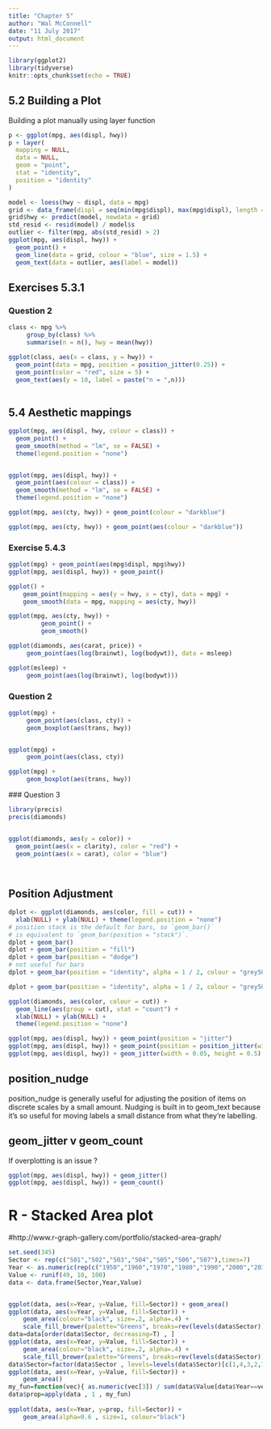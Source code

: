 ```yaml
---
title: "Chapter 5"
author: "Wal McConnell"
date: "11 July 2017"
output: html_document
---
```


```r
library(ggplot2)
library(tidyverse)
knitr::opts_chunk$set(echo = TRUE)
```


## 5.2 Building a Plot

Building a plot manually using layer function

```r
p <- ggplot(mpg, aes(displ, hwy))
p + layer(
  mapping = NULL,
  data = NULL,
  geom = "point", 
  stat = "identity", 
  position = "identity"
)
```

```r
model <- loess(hwy ~ displ, data = mpg)
grid <- data_frame(displ = seq(min(mpg$displ), max(mpg$displ), length = 50))
grid$hwy <- predict(model, newdata = grid)
std_resid <- resid(model) / model$s
outlier <- filter(mpg, abs(std_resid) > 2)
ggplot(mpg, aes(displ, hwy)) +
  geom_point() +
  geom_line(data = grid, colour = "blue", size = 1.5) +
  geom_text(data = outlier, aes(label = model))
```

## Exercises 5.3.1

### Question 2

```r
class <- mpg %>%
     group_by(class) %>%
     summarise(n = n(), hwy = mean(hwy))

ggplot(class, aes(x = class, y = hwy)) +
  geom_point(data = mpg, position = position_jitter(0.25)) +
  geom_point(color = "red", size = 5) +
  geom_text(aes(y = 10, label = paste("n = ",n)))
  
```


## 5.4 Aesthetic mappings

```r
ggplot(mpg, aes(displ, hwy, colour = class)) +
  geom_point() +
  geom_smooth(method = "lm", se = FALSE) +
  theme(legend.position = "none")


ggplot(mpg, aes(displ, hwy)) +
  geom_point(aes(colour = class)) +
  geom_smooth(method = "lm", se = FALSE) +
  theme(legend.position = "none")
```

```r
ggplot(mpg, aes(cty, hwy)) + geom_point(colour = "darkblue")

ggplot(mpg, aes(cty, hwy)) + geom_point(aes(colour = "darkblue"))
```

### Exercise 5.4.3

```r
ggplot(mpg) + geom_point(aes(mpg$displ, mpg$hwy))
ggplot(mpg, aes(displ, hwy)) + geom_point()
```
```r
ggplot() +
    geom_point(mapping = aes(y = hwy, x = cty), data = mpg) +
    geom_smooth(data = mpg, mapping = aes(cty, hwy))

ggplot(mpg, aes(cty, hwy)) + 
         geom_point() +
         geom_smooth()

```

```r
ggplot(diamonds, aes(carat, price)) +
     geom_point(aes(log(brainwt), log(bodywt)), data = msleep)

ggplot(msleep) +
     geom_point(aes(log(brainwt), log(bodywt)))

```

### Question 2

```r
ggplot(mpg) +
     geom_point(aes(class, cty)) +
     geom_boxplot(aes(trans, hwy))


ggplot(mpg) +
     geom_point(aes(class, cty))

ggplot(mpg) +
     geom_boxplot(aes(trans, hwy))

```
 ### Question 3
 
 
 
```r
library(precis)
precis(diamonds)


ggplot(diamonds, aes(y = color)) +
  geom_point(aes(x = clarity), color = "red") +
  geom_point(aes(x = carat), color = "blue")
  



```


## Position Adjustment

```r
dplot <- ggplot(diamonds, aes(color, fill = cut)) +
  xlab(NULL) + ylab(NULL) + theme(legend.position = "none")
# position stack is the default for bars, so `geom_bar()`
# is equivalent to `geom_bar(position = "stack")`.
dplot + geom_bar()
dplot + geom_bar(position = "fill")
dplot + geom_bar(position = "dodge")
# not useful for bars
dplot + geom_bar(position = "identity", alpha = 1 / 2, colour = "grey50")
```


```r
dplot + geom_bar(position = "identity", alpha = 1 / 2, colour = "grey50")

ggplot(diamonds, aes(color, colour = cut)) + 
  geom_line(aes(group = cut), stat = "count") + 
  xlab(NULL) + ylab(NULL) + 
  theme(legend.position = "none")
```

```r
ggplot(mpg, aes(displ, hwy)) + geom_point(position = "jitter")
ggplot(mpg, aes(displ, hwy)) + geom_point(position = position_jitter(width = 0.05, height = 0.5))
ggplot(mpg, aes(displ, hwy)) + geom_jitter(width = 0.05, height = 0.5)
```

## position_nudge
position_nudge is generally useful for adjusting the position of items on discrete scales by a small amount. Nudging is built in to geom_text because it's so useful for moving labels a small distance from what they're labelling.


## geom_jitter v geom_count

If overplotting is an issue ?

```r
ggplot(mpg, aes(displ, hwy)) + geom_jitter()
ggplot(mpg, aes(displ, hwy)) + geom_count()
```

# R - Stacked Area plot

#http://www.r-graph-gallery.com/portfolio/stacked-area-graph/

```r
set.seed(345)
Sector <- rep(c("S01","S02","S03","S04","S05","S06","S07"),times=7)
Year <- as.numeric(rep(c("1950","1960","1970","1980","1990","2000","2010"),each=7))
Value <- runif(49, 10, 100)
data <- data.frame(Sector,Year,Value)


ggplot(data, aes(x=Year, y=Value, fill=Sector)) + geom_area()
ggplot(data, aes(x=Year, y=Value, fill=Sector)) +
    geom_area(colour="black", size=.2, alpha=.4) +
    scale_fill_brewer(palette="Greens", breaks=rev(levels(data$Sector)))
data=data[order(data$Sector, decreasing=T) , ]
ggplot(data, aes(x=Year, y=Value, fill=Sector)) +
    geom_area(colour="black", size=.2, alpha=.4) +
    scale_fill_brewer(palette="Greens", breaks=rev(levels(data$Sector)))
data$Sector=factor(data$Sector , levels=levels(data$Sector)[c(1,4,3,2,7,6,5)])
ggplot(data, aes(x=Year, y=Value, fill=Sector)) + 
    geom_area()
my_fun=function(vec){ as.numeric(vec[3]) / sum(data$Value[data$Year==vec[2]]) *100 }
data$prop=apply(data , 1 , my_fun)
 
ggplot(data, aes(x=Year, y=prop, fill=Sector)) + 
    geom_area(alpha=0.6 , size=1, colour="black")

```

